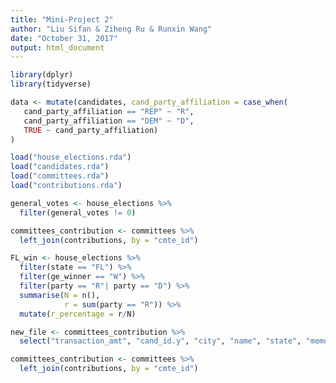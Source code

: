 ```yaml
---
title: "Mini-Project 2"
author: "Liu Sifan & Ziheng Ru & Runxin Wang"
date: "October 31, 2017"
output: html_document
---
```



```r
library(dplyr)
library(tidyverse)
```

```r
data <- mutate(candidates, cand_party_affiliation = case_when(
   cand_party_affiliation == "REP" ~ "R",
   cand_party_affiliation == "DEM" ~ "D",
   TRUE ~ cand_party_affiliation)
)
```


```r
load("house_elections.rda")
load("candidates.rda")
load("committees.rda")
load("contributions.rda")
```

```r
general_votes <- house_elections %>%
  filter(general_votes != 0) 
```

```r
committees_contribution <- committees %>%
  left_join(contributions, by = "cmte_id")
```


```r
FL_win <- house_elections %>%
  filter(state == "FL") %>%
  filter(ge_winner == "W") %>%
  filter(party == "R"| party == "D") %>%
  summarise(N = n(),
            r = sum(party == "R")) %>%
  mutate(r_percentage = r/N)

```

```r
new_file <- committees_contribution %>%
  select("transaction_amt", "cand_id.y", "city", "name", "state", "memo_cd", "memo_text")
```

```r
committees_contribution <- committees %>%
  left_join(contributions, by = "cmte_id")
```



